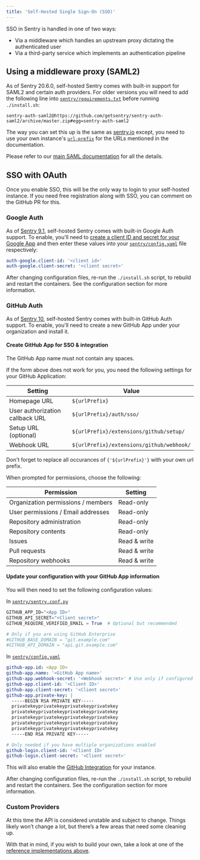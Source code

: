 ```yaml
---
title: 'Self-Hosted Single Sign-On (SSO)'
---
```


SSO in Sentry is handled in one of two ways:

- Via a middleware which handles an upstream proxy dictating the authenticated user
- Via a third-party service which implements an authentication pipeline


## Using a middleware proxy (SAML2)

As of Sentry 20.6.0, self-hosted Sentry comes with built-in support for SAML2 and certain auth providers. For older versions you will need to add the following line into [`sentry/requirements.txt`](https://github.com/getsentry/self-hosted/blob/10.0.1/sentry/requirements.example.txt) before running `./install.sh`:

```
sentry-auth-saml2@https://github.com/getsentry/sentry-auth-saml2/archive/master.zip#egg=sentry-auth-saml2
```

 The way you can set this up is the same as [sentry.io](https://sentry.io) except, you need to use your own instance's [`url-prefix`](https://develop.sentry.dev/config/#general) for the URLs mentioned in the documentation.

Please refer to our [main SAML documentation](https://docs.sentry.io/accounts/sso/#saml2-identity-provider) for all the details.

## SSO with OAuth

<Alert title="Note" level="info">
    Once you enable SSO, this will be the only way to login to your self-hosted instance. If you need free registration along with SSO, you can comment on the <Link to="https://github.com/getsentry/sentry/pull/16247">GitHub PR</Link> for this.
</Alert>

### Google Auth

As of [Sentry 9.1](https://github.com/getsentry/self-hosted/releases/tag/9.1.2), self-hosted Sentry comes with built-in Google Auth support. To enable, you'll need to [create a client ID and secret for your Google App](https://developers.google.com/identity/sign-in/web/server-side-flow#step_1_create_a_client_id_and_client_secret) and then enter these values into your [`sentry/config.yaml`](https://github.com/getsentry/self-hosted/blob/master/sentry/config.example.yml) file respectively:

```yaml
auth-google.client-id: '<client id>'
auth-google.client-secret: '<client secret>'
```

<Alert title="Note" level="info">
    After changing configuration files, re-run the <code>./install.sh</code> script, to rebuild and restart the containers. See the <Link to="/self-hosted/#configuration">configuration section</Link> for more information.
</Alert>

### GitHub Auth

As of [Sentry 10](https://github.com/getsentry/self-hosted/releases/tag/10.0.1), self-hosted Sentry comes with built-in GitHub Auth support. To enable, you'll need to create a new GitHub App under your organization and install it.

#### Create GitHub App for SSO & integration

<Alert level="warning">
  The GitHub App name must not contain any spaces.
</Alert>

<CreateGitHubAppForm url="https://github.com/organizations/:org/settings/apps/new?name=:org-Sentry-Integration&public=false&members=read&emails=read&administration=read&contents=read&issues=write&pull_requests=write&repository_hooks=write&url=:url-prefix&callback_url=:url-prefix%2Fauth%2Fsso%2F&setup_url=:url-prefix%2Fextensions%2Fgithub%2Fsetup%2F&webhook_url=:url-prefix%2Fextensions%2Fgithub%2Fwebhook%2F&events[]=push&events[]=pull_request&webhook_active=true" defaultOrg="your-organization" defaultUrlPrefix="https://your-sentry-url-prefix.com" />


If the form above does not work for you, you need the following settings for your GitHub Application:

| Setting                         | Value                                     |
| ------------------------------- | ----------------------------------------- |
| Homepage URL                    | `${urlPrefix}`                            |
| User authorization callback URL | `${urlPrefix}/auth/sso/`                  |
| Setup URL (optional)            | `${urlPrefix}/extensions/github/setup/`   |
| Webhook URL                     | `${urlPrefix}/extensions/github/webhook/` |

<Alert level="warning">
  Don't forget to replace all occurances of <code>{'${urlPrefix}'}</code> with your own url prefix.
</Alert>

When prompted for permissions, choose the following:

| Permission                         | Setting      |
| -----------------------------------| ------------ |
| Organization permissions / members | Read-only    |
| User permissions / Email addresses | Read-only    |
| Repository administration          | Read-only    |
| Repository contents                | Read-only    |
| Issues                             | Read & write |
| Pull requests                      | Read & write |
| Repository webhooks                | Read & write |


#### Update your configuration with your GitHub App information

You will then need to set the following configuration values:

In [`sentry/sentry.conf.py`](https://github.com/getsentry/self-hosted/blob/master/sentry/sentry.conf.example.py)

```python
GITHUB_APP_ID="<App ID>"
GITHUB_API_SECRET="<Client secret>"
GITHUB_REQUIRE_VERIFIED_EMAIL = True  # Optional but recommended

# Only if you are using GitHub Enterprise
#GITHUB_BASE_DOMAIN = "git.example.com"
#GITHUB_API_DOMAIN = "api.git.example.com"
```
In [`sentry/config.yaml`](https://github.com/getsentry/self-hosted/blob/master/sentry/config.example.yml)

```yaml
github-app.id: <App ID>
github-app.name: '<GitHub App name>'
github-app.webhook-secret: '<Webhook secret>' # Use only if configured in GitHub
github-app.client-id: '<Client ID>'
github-app.client-secret: '<Client secret>'
github-app.private-key: |
  -----BEGIN RSA PRIVATE KEY-----
  privatekeyprivatekeyprivatekeyprivatekey
  privatekeyprivatekeyprivatekeyprivatekey
  privatekeyprivatekeyprivatekeyprivatekey
  privatekeyprivatekeyprivatekeyprivatekey
  privatekeyprivatekeyprivatekeyprivatekey
  -----END RSA PRIVATE KEY-----

# Only needed if you have multiple organizations enabled
github-login.client-id: '<Client ID>'
github-login.client-secret: '<Client secret>'
```

This will also enable the [GitHub Integration](/integrations/github/) for your instance.

<Alert title="Note" level="info">
    After changing configuration files, re-run the <code>./install.sh</code> script, to rebuild and restart the containers. See the <Link to="/self-hosted/#configuration">configuration section</Link> for more information.
</Alert>

### Custom Providers

At this time the API is considered unstable and subject to change. Things likely won’t change a lot, but there’s a few areas that need some cleaning up.

With that in mind, if you wish to build your own, take a look at one of the [reference implementations above](https://github.com/getsentry/sentry/tree/master/src/sentry/auth/providers).
